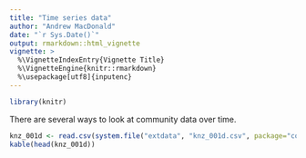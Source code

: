 ```yaml
---
title: "Time series data"
author: "Andrew MacDonald"
date: "`r Sys.Date()`"
output: rmarkdown::html_vignette
vignette: >
  %\VignetteIndexEntry{Vignette Title}
  %\VignetteEngine{knitr::rmarkdown}
  %\usepackage[utf8]{inputenc}
---
```


```r
library(knitr)
```
  

There are several ways to look at community data over time.

```r
knz_001d <- read.csv(system.file("extdata", "knz_001d.csv", package="codyn"), sep=",", header=TRUE)
kable(head(knz_001d))
```



